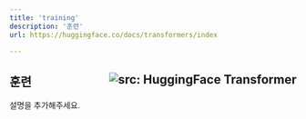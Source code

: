 ```yaml
---
title: 'training'
description: '훈련'
url: https://huggingface.co/docs/transformers/index

---
```


훈련 <a href="https://huggingface.co/docs/transformers/index" target="_blank"><img style=float:right loading="lazy" alt="src: HuggingFace Transformer" src="https://img.shields.io/badge/문서-Huggingface_Transformer-blue" ></a>
---
설명을 추가해주세요.